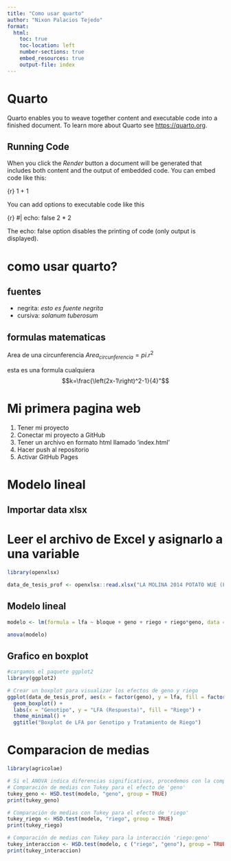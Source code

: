 ```yaml
---
title: "Como usar quarto"
author: "Nixon Palacios Tejedo"
format: 
  html:
    toc: true
    toc-location: left
    number-sections: true
    embed_resources: true
    output-file: index
---
```


# Quarto

Quarto enables you to weave together content and executable code into a finished document. To learn more about Quarto see <https://quarto.org>.

## Running Code

When you click the *Render* button a document will be generated that includes both content and the output of embedded code. You can embed code like this:

{r} 1 + 1

You can add options to executable code like this

{r} #\| echo: false 2 \* 2

The echo: false option disables the printing of code (only output is displayed).

# como usar quarto?

## fuentes

-   negrita: *esto es fuente negrita*
-   cursiva: *solanum tuberosum*

## formulas matematicas

Area de una circunferencia $Area_{circunferencia}=pi.r^2$

esta es una formula cualquiera $$k=\frac{\left(2x-1\right)^2-1}{4}"$$

# Mi primera pagina web

1.  Tener mi proyecto
2.  Conectar mi proyecto a GitHub
3.  Tener un archivo en formato html llamado 'index.html'
4.  Hacer push al repositorio
5.  Activar GitHub Pages

# Modelo lineal

## Importar data xlsx

# Leer el archivo de Excel y asignarlo a una variable

```r
library(openxlsx)

data_de_tesis_prof <- openxlsx::read.xlsx("LA MOLINA 2014 POTATO WUE (FB).xlsx", sheet = "fb")

```

## Modelo lineal

```r
modelo <- lm(formula = lfa ~ bloque + geno + riego + riego*geno, data = data_de_tesis_prof)

anova(modelo)
```

## Grafico en boxplot

```r
#cargamos el paquete ggplot2
library(ggplot2)

# Crear un boxplot para visualizar los efectos de geno y riego
ggplot(data_de_tesis_prof, aes(x = factor(geno), y = lfa, fill = factor(riego))) +
  geom_boxplot() +
  labs(x = "Genotipo", y = "LFA (Respuesta)", fill = "Riego") +
  theme_minimal() +
  ggtitle("Boxplot de LFA por Genotipo y Tratamiento de Riego")

```

# Comparacion de medias

```r
library(agricolae)

# Si el ANOVA indica diferencias significativas, procedemos con la comparación de medias
# Comparación de medias con Tukey para el efecto de 'geno'
tukey_geno <- HSD.test(modelo, "geno", group = TRUE)
print(tukey_geno)

# Comparación de medias con Tukey para el efecto de 'riego'
tukey_riego <- HSD.test(modelo, "riego", group = TRUE)
print(tukey_riego)

# Comparación de medias con Tukey para la interacción 'riego:geno'
tukey_interaccion <- HSD.test(modelo, c ("riego", "geno"), group = TRUE)
print(tukey_interaccion)



```
